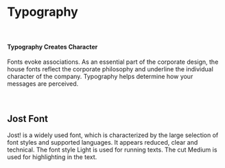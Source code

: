 
<Meta title="Foundations/Typography" />

# Typography

<br />

#### Typography Creates Character

Fonts evoke associations. As an essential part of the corporate design, the house fonts reflect the corporate philosophy and underline the individual character of the company. Typography helps determine how your messages are perceived.

<br />

## Jost Font


Jost! is a widely used font, which is characterized by the large selection of font styles and supported languages. It appears reduced, clear and technical. The font style Light is used for running texts. The cut Medium is used for highlighting in the text.

